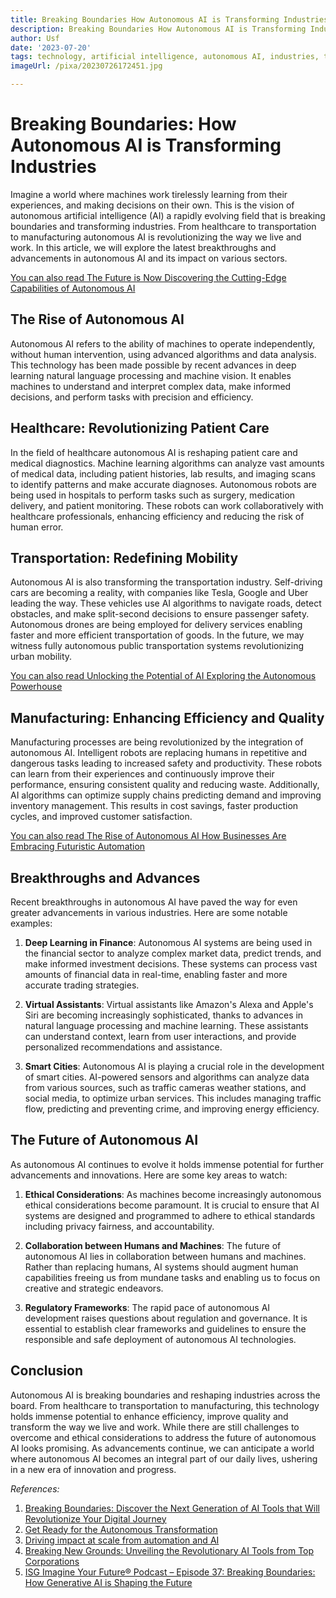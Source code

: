 ```yaml
---
title: Breaking Boundaries How Autonomous AI is Transforming Industries
description: Breaking Boundaries How Autonomous AI is Transforming Industries
author: Usf
date: '2023-07-20'
tags: technology, artificial intelligence, autonomous AI, industries, transformation
imageUrl: /pixa/20230726172451.jpg

---
```

# Breaking Boundaries: How Autonomous AI is Transforming Industries

Imagine a world where machines work  tirelessly learning from their experiences, and making decisions on their own. This is the vision of autonomous artificial intelligence (AI) a rapidly evolving field that is  breaking boundaries and transforming  industries. From healthcare to transportation to manufacturing autonomous AI is revolutionizing the way we live and work. In this article, we will explore  the latest breakthroughs  and advancements in autonomous AI and its impact on various sectors. 

[You can  also read The  Future is Now Discovering the Cutting-Edge  Capabilities of Autonomous AI](The%20Future%20is%20Now%20Discovering%20the%20Cutting-Edge%20Capabilities%20of%20Autonomous%20AI)


## The Rise of Autonomous AI

Autonomous  AI refers  to the ability of machines  to operate independently, without human intervention, using advanced algorithms and data analysis. This technology has been made possible by  recent advances in deep learning natural language processing and machine vision. It  enables machines to understand and interpret complex data,  make informed decisions, and perform tasks with precision and efficiency.

## Healthcare: Revolutionizing Patient Care

In the field of healthcare autonomous AI is reshaping patient care and medical diagnostics. Machine learning algorithms can analyze vast amounts  of medical data, including patient histories, lab  results, and imaging scans to identify patterns and make accurate diagnoses. Autonomous robots are being used in hospitals to perform tasks  such as  surgery,  medication  delivery, and patient monitoring. These robots can work collaboratively with healthcare professionals, enhancing efficiency and reducing the risk of human error.

## Transportation: Redefining Mobility

Autonomous  AI  is also transforming the transportation industry. Self-driving cars are  becoming a reality, with companies like Tesla, Google and Uber  leading  the way. These vehicles  use AI algorithms to navigate roads, detect obstacles, and make split-second decisions  to ensure  passenger safety. Autonomous drones  are being employed for delivery services enabling faster and more  efficient transportation  of goods. In the future, we may witness fully autonomous public transportation  systems revolutionizing urban mobility.

[You can also read Unlocking the Potential of  AI  Exploring the Autonomous Powerhouse](Unlocking%20the%20Potential%20of%20AI%20Exploring%20the%20Autonomous%20Powerhouse)


## Manufacturing: Enhancing Efficiency and Quality

Manufacturing processes are being revolutionized by the integration of autonomous  AI.  Intelligent robots are replacing humans  in repetitive and dangerous  tasks leading to increased safety and  productivity. These robots  can learn from their experiences and  continuously improve their performance, ensuring consistent  quality and reducing  waste. Additionally, AI algorithms can optimize supply chains predicting  demand and improving inventory management. This results in cost savings, faster  production cycles, and improved customer satisfaction.

[You can also read The Rise of Autonomous AI How Businesses Are Embracing Futuristic Automation](The%20Rise%20of%20Autonomous%20AI%20How%20Businesses%20Are%20Embracing%20Futuristic%20Automation)


## Breakthroughs and Advances

Recent breakthroughs in autonomous AI have paved the way for even greater advancements in various industries. Here are some notable examples:

1. **Deep Learning in Finance**: Autonomous AI systems are being used in the financial sector to analyze complex market  data, predict trends,  and make informed investment decisions. These  systems can process vast amounts of financial data  in real-time, enabling faster and more accurate trading strategies.

2. **Virtual Assistants**: Virtual assistants like Amazon's  Alexa and Apple's  Siri are becoming increasingly sophisticated, thanks to advances in  natural language  processing and machine learning. These assistants can understand context, learn from user interactions, and provide personalized recommendations and assistance.

3. **Smart Cities**: Autonomous AI  is playing a  crucial role  in the development of smart  cities. AI-powered sensors and algorithms can analyze data from  various sources, such as traffic cameras weather stations, and social media, to optimize urban services. This includes managing traffic flow, predicting and preventing crime, and improving energy efficiency.

## The Future of Autonomous AI

As autonomous AI continues to evolve it holds immense potential for further  advancements and  innovations. Here are some key  areas to watch:

1. **Ethical Considerations**:  As machines become increasingly autonomous ethical considerations become paramount. It is crucial to  ensure that AI systems are designed and  programmed to adhere to  ethical  standards including privacy fairness, and accountability.

2. **Collaboration between  Humans  and Machines**: The future of autonomous AI lies in collaboration between humans and machines. Rather than replacing humans, AI systems should augment human capabilities  freeing us  from mundane tasks and enabling us to focus on creative and strategic endeavors.

3. **Regulatory Frameworks**: The rapid pace of autonomous AI development raises questions about  regulation and governance. It  is essential to establish clear frameworks and guidelines to ensure the responsible  and safe deployment of autonomous AI technologies.

## Conclusion

Autonomous AI is breaking boundaries and reshaping industries across the  board. From healthcare to transportation  to manufacturing, this technology holds immense potential to enhance efficiency, improve quality and transform the way we live and work. While there are still challenges to overcome  and ethical considerations to address the future  of autonomous AI  looks promising. As advancements continue, we can anticipate a world where autonomous  AI  becomes an integral part of our daily lives, ushering in a new era of innovation and progress.

*References:*

1.  [Breaking Boundaries: Discover the Next Generation of AI Tools that Will Revolutionize  Your Digital Journey](https://medium.com/@AmmarIsmail_53/breaking-boundaries-discover-the-next-generation-of-ai-tools-that-will-revolutionize-your-digital-2dd4888fe697)
2. [Get Ready for the Autonomous Transformation](https://www.designnews.com/automation/get-ready-autonomous-transformation)
3. [Driving impact at scale from automation and AI](https://www.mckinsey.com/~/media/McKinsey/Business%20Functions/McKinsey%20Digital/Our%20Insights/Driving%20impact%20at%20scale%20from%20automation%20and%20AI/Driving-impact-at-scale-from-automation-and-AI.ashx)
4. [Breaking New Grounds: Unveiling the Revolutionary AI Tools from Top Corporations](https://www.linkedin.com/pulse/breaking-new-grounds-unveiling-revolutionary-ai-tools-khan)
5. [ISG Imagine Your Future® Podcast – Episode 37:  Breaking Boundaries: How Generative AI is Shaping the Future](https://isg-one.com/articles/isg-imagine-your-future-podcast-episode-37-breaking-boundaries-how-generative-ai-is-shaping-the-future)